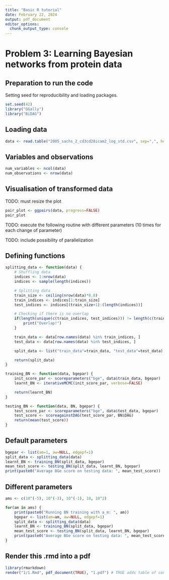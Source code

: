 ```yaml
---
title: "Basic R tutorial"
date: February 22, 2024
output: pdf_document
editor_options: 
  chunk_output_type: console
---
```


# Problem 3: Learning Bayesian networks from protein data

## Preparation to run the code

Setting seed for reproducibility and loading packages.

```r
set.seed(42)
library("GGally")
library("BiDAG")
```

## Loading data

```r
data <- read.table("2005_sachs_2_cd3cd28icam2_log_std.csv", sep=",", header=TRUE)
```

## Variables and observations

```r
num_variables <- ncol(data)
num_observations <- nrow(data)
```

## Visualisation of transformed data

TODO: must resize the plot

```r
pair_plot <- ggpairs(data, progress=FALSE)
pair_plot
```

TODO: execute the following routine with different parameters (10 times for each change of parameter)

TODO: include possibility of parallelization

## Defining functions

```r
splitting_data <- function(data) {
    # Shuffling data
    indices <- 1:nrow(data)
    indices <- sample(length(indices))

    # Splitting data
    train_size <- ceiling(nrow(data)*0.8)
    train_indices <- indices[1:train_size]
    test_indices <- indices[(train_size+1):(length(indices))]

    # Checking if there is no overlap
    if(length(unique(c(train_indices, test_indices))) != length(c(train_indices, test_indices))) {
        print("Overlap!")
    }

    train_data <- data[row.names(data) %in% train_indices, ]
    test_data <- data[row.names(data) %in% test_indices, ]

    split_data <- list("train_data"=train_data, "test_data"=test_data)

    return(split_data)
}

training_BN <- function(data, bgepar) {
    init_score_par <- scoreparameters("bge", data$train_data, bgepar)
    learnt_BN <- iterativeMCMC(init_score_par, verbose=FALSE)

    return(learnt_BN)
}

testing_BN <- function(data, BN, bgepar) {
    test_score_par <- scoreparameters("bge", data$test_data, bgepar)
    test_score <- scoreagainstDAG(test_score_par, BN$DAG)
    return(mean(test_score))
}
```

## Default parameters

```r
bgepar <- list(am=1, aw=NULL, edgepf=1)
split_data <- splitting_data(data)
learnt_BN <- training_BN(split_data, bgepar)
mean_test_score <- testing_BN(split_data, learnt_BN, bgepar)
print(paste0("Average BGe score on testing data: ", mean_test_score))
```

## Different parameters

```r
ams <- c(10^(-5), 10^(-3), 10^(-1), 10, 10^2)

for(am in ams) {
    print(paste0("Running BN training with a_m: ", am))
    bgepar <- list(am=am, aw=NULL, edgepf=1)
    split_data <- splitting_data(data)
    learnt_BN <- training_BN(split_data, bgepar)
    mean_test_score <- testing_BN(split_data, learnt_BN, bgepar)
    print(paste0("Average BGe score on testing data: ", mean_test_score))
}
```

## Render this .rmd into a pdf

```r
library(rmarkdown)
render("1/1.Rmd", pdf_document(TRUE), "1.pdf") # TRUE adds table of content
```
